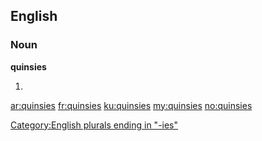 ==English==

===Noun===
'''quinsies'''

# {{plural of|quinsy}}

[[Category:English plurals ending in "-ies"]]

[[ar:quinsies]]
[[fr:quinsies]]
[[ku:quinsies]]
[[my:quinsies]]
[[no:quinsies]]